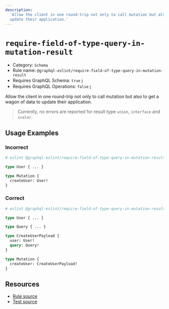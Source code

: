 ```yaml
---
description:
  'Allow the client in one round-trip not only to call mutation but also to get a wagon of data to
  update their application.'
---
```


# `require-field-of-type-query-in-mutation-result`

- Category: `Schema`
- Rule name: `@graphql-eslint/require-field-of-type-query-in-mutation-result`
- Requires GraphQL Schema: `true`
  [ℹ️](/docs/getting-started#extended-linting-rules-with-graphql-schema)
- Requires GraphQL Operations: `false`
  [ℹ️](/docs/getting-started#extended-linting-rules-with-siblings-operations)

Allow the client in one round-trip not only to call mutation but also to get a wagon of data to
update their application.

> Currently, no errors are reported for result type `union`, `interface` and `scalar`.

## Usage Examples

### Incorrect

```graphql
# eslint @graphql-eslint/require-field-of-type-query-in-mutation-result: 'error'

type User { ... }

type Mutation {
  createUser: User!
}
```

### Correct

```graphql
# eslint @graphql-eslint/require-field-of-type-query-in-mutation-result: 'error'

type User { ... }

type Query { ... }

type CreateUserPayload {
  user: User!
  query: Query!
}

type Mutation {
  createUser: CreateUserPayload!
}
```

## Resources

- [Rule source](https://github.com/dimaMachina/graphql-eslint/tree/master/packages/plugin/src/rules/require-field-of-type-query-in-mutation-result.ts)
- [Test source](https://github.com/dimaMachina/graphql-eslint/tree/master/packages/plugin/__tests__/require-field-of-type-query-in-mutation-result.spec.ts)
